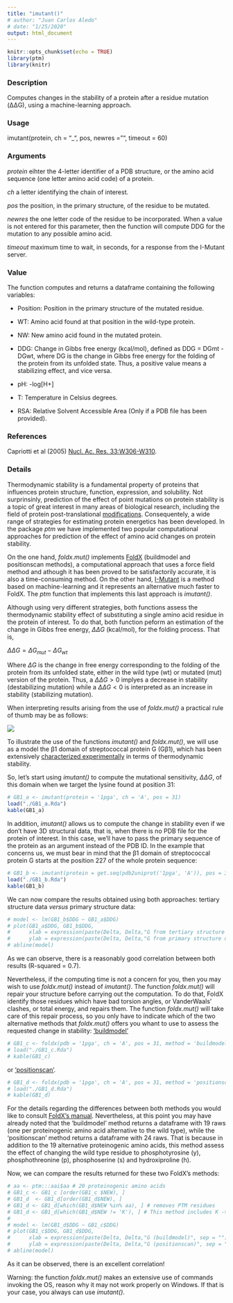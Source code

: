 ```yaml
---
title: "imutant()"
# author: "Juan Carlos Aledo"
# date: "1/25/2020"
output: html_document
---
```


```r
knitr::opts_chunk$set(echo = TRUE)
library(ptm)
library(knitr)
```

### Description
Computes changes in the stability of a protein after a residue mutation (ΔΔG), using a machine-learning approach.

### Usage
imutant(protein, ch = "_", pos, newres = "", timeout = 60)

### Arguments
_protein_	eihter the 4-letter identifier of a PDB structure, or the amino acid sequence (one letter amino acid code) of a protein.

_ch_ a letter identifying the chain of interest.

_pos_ the position, in the primary structure, of the residue to be mutated.

_newres_ the one letter code of the residue to be incorporated. When a value is not entered for this parameter, then the function will compute DDG for the mutation to any possible amino acid.

_timeout_ maximum time to wait, in seconds, for a response from the I-Mutant server.

### Value

The function computes and returns a dataframe containing the following variables:

* Position: Position in the primary structure of the mutated residue.

* WT: Amino acid found at that position in the wild-type protein.

* NW: New amino acid found in the mutated protein.

* DDG: Change in Gibbs free energy (kcal/mol), defined as DDG = DGmt - DGwt, where DG is the change in Gibbs free energy for the folding of the protein from its unfolded state. Thus, a positive value means a stabilizing effect, and vice versa.

* pH: -log[H+]

* T: Temperature in Celsius degrees.

* RSA: Relative Solvent Accessible Area (Only if a PDB file has been provided).

### References
Capriotti et al (2005) [Nucl. Ac. Res. 33:W306-W310](https://www.ncbi.nlm.nih.gov/pubmed/15980478).

### Details

Thermodynamic stability is a fundamental property of proteins that influences protein structure, function, expression, and solubility. Not surprinsinly,  prediction of the effect of point mutations on protein stability is a topic of great interest in many areas of biological research, including the field of protein post-translational [modifications](https://academic.oup.com/bioinformatics/article/28/22/2905/240075). Consequentely, a wide range of strategies for estimating protein energetics has been developed. In the package _ptm_ we have implemented two popular computational approaches for prediction of the effect of amino acid changes on protein stability. 

On the one hand, *foldx.mut()* implements [FoldX](https://www.ncbi.nlm.nih.gov/pubmed/15980494) (buildmodel and positionscan methods), a computational approach that uses a force field method and athough it has been proved to be satisfactorily accurate, it is also a time-consuming method. On the other hand, [I-Mutant](https://www.ncbi.nlm.nih.gov/pubmed/15980478) is a method based on machine-learning and it represents an alternative much faster to FoldX. The _ptm_ function that implements this last approach is *imutant()*.


Although using very different strategies, both functions assess 
the thermodynamic stability effect of substituting a single amino acid residue in the protein of interest. To do that, both function peform an estimation of the change in Gibbs free energy, $\Delta\Delta G$ (kcal/mol), for the folding process. That is,

$\Delta\Delta G = \Delta G_{mut} - \Delta G_{wt}$

Where $\Delta G$ is the change in free energy corresponding to the folding of the protein from its unfolded state, either in the wild type (wt) or mutated (mut) version of the protein. Thus, a $\Delta\Delta G > 0$ implyes a decrease in stability (destabilizing mutation) while a $\Delta\Delta G < 0$ is interpreted as an increase in stability (stabilizing mutation).

When interpreting results arising from the use of *foldx.mut()* a practical rule of thumb may be as follows:

![](./thumb.png)


To illustrate the use of the functions *imutant()* and *foldx.mut()*, we will use as a model the β1 domain of streptococcal protein G (Gβ1), which has been extensively [characterized experimentally](https://www.pnas.org/content/116/33/16367) in terms of thermodynamic stability. 

So, let's start using *imutant()* to compute the mutational sensitivity, $\Delta\Delta G$, of this domain when we target the lysine found at position 31:


```r
# GB1_a <- imutant(protein = '1pga', ch = 'A', pos = 31)
load("./GB1_a.Rda")
kable(GB1_a)
```

In addition, *imutant()* allows us to compute the change in stability even if we don't have 3D structural data, that is, when there is no PDB file for the protein of interest. In this case, we'll have to pass the primary sequence of the protein as an argument instead of the PDB ID. In the example that concerns us, we must bear in mind that the β1 domain of streptococcal protein G starts at the position 227 of the whole protein sequence:

```r
# GB1_b <- imutant(protein = get.seq(pdb2uniprot('1pga', 'A')), pos = 31 + 226)
load("./GB1_b.Rda")
kable(GB1_b)
```

We can now compare the results obtained using both approaches: tertiary structure data _versus_ primary structure data:

```r
# model <- lm(GB1_b$DDG ~ GB1_a$DDG)
# plot(GB1_a$DDG, GB1_b$DDG, 
#      xlab = expression(paste(Delta, Delta,"G from tertiary structure data", sep = "")),
#      ylab = expression(paste(Delta, Delta,"G from primary structure data", sep = "")))
# abline(model)
```

As we can observe, there is a reasonably good correlation between both results (R-squared = 0.7).

Nevertheless, if the computing time is not a concern for you, then you may wish to use *foldx.mut()* instead of *imutant()*. The function *foldx.mut()* will repair your structure before carrying out the computation. To do that, FoldX identify those residues which have bad torsion angles, or VanderWaals' clashes, or total energy, and repairs them. The function *foldx.mut()* will take care of this repair process, so you only have to indicate which of the two alternative methods that *foldx.mut()* offers you whant to use to assess the requested change in stability: ['buildmodel'](http://foldxsuite.crg.eu/command/BuildModel) 


```r
# GB1_c <- foldx(pdb = '1pga', ch = 'A', pos = 31, method = 'buildmodel')
# load("./GB1_c.Rda")
# kable(GB1_c)
```

or ['positionscan'](http://foldxsuite.crg.eu/command/PositionScan). 


```r
# GB1_d <- foldx(pdb = '1pga', ch = 'A', pos = 31, method = 'positionscan')
# load("./GB1_d.Rda")
# kable(GB1_d)
```

For the details regarding the differences between both methods you would like to consult [FoldX's manual](http://foldxsuite.crg.eu/documentation#manual). Nevertheless, at this point you may have already noted that the 'buildmodel' method returns a dataframe with 19 raws (one per proteinogenic amino acid alternative to the wild type), while the 'positionscan' method returns a dataframe with 24 raws. That is because in addition to the 19 alternative proteinogenic amino acids, this method assess the effect of changing the wild type residue to phosphotyrosine (y), phosphothreonine (p), phosphoserine (s) and hydroxiproline (h). 

Now, we can compare the results returned for these two FoldX's methods:

```r
# aa <- ptm:::aai$aa # 20 proteinogenic amino acids
# GB1_c <- GB1_c [order(GB1_c $NEW), ]
# GB1_d  <- GB1_d[order(GB1_d$NEW), ]
# GB1_d <- GB1_d[which(GB1_d$NEW %in% aa), ] # removes PTM residues
# GB1_d <- GB1_d[which(GB1_d$NEW != 'K'), ] # This method includes K -> K, DDG = 0
# 
# model <- lm(GB1_d$DDG ~ GB1_c$DDG)
# plot(GB1_c$DDG, GB1_d$DDG, 
#      xlab = expression(paste(Delta, Delta,"G (buildmodel)", sep = "")),
#      ylab = expression(paste(Delta, Delta,"G (positionscan)", sep = "")))
# abline(model)
```

As it can be observed, there is an excellent correlation!

Warning: the function *foldx.mut()* makes an extensive use of commands invoking the OS, reason why it may not work properly on Windows. If that is your case, you always can use *imutant()*.
